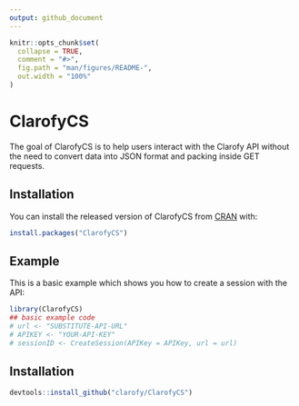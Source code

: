 ```yaml
---
output: github_document
---
```


<!-- README.md is generated from README.Rmd. Please edit that file -->

```r
knitr::opts_chunk$set(
  collapse = TRUE,
  comment = "#>",
  fig.path = "man/figures/README-",
  out.width = "100%"
)
```

# ClarofyCS

<!-- badges: start -->
<!-- badges: end -->

The goal of ClarofyCS is to help users interact with the Clarofy API without the
need to convert data into JSON format and packing inside GET requests.

## Installation

You can install the released version of ClarofyCS from [CRAN](https://CRAN.R-project.org) with:

``` r
install.packages("ClarofyCS")
```

## Example

This is a basic example which shows you how to create a session with the API:

```r
library(ClarofyCS)
## basic example code
# url <- "SUBSTITUTE-API-URL"
# APIKEY <- "YOUR-API-KEY"
# sessionID <- CreateSession(APIKey = APIKey, url = url)
```

## Installation

```r
devtools::install_github("clarofy/ClarofyCS")

```

